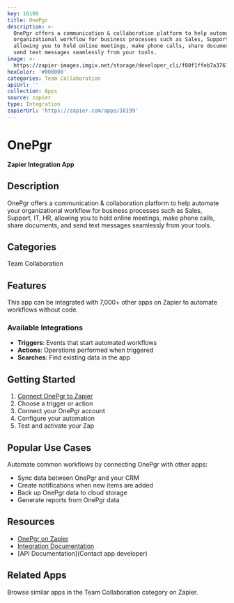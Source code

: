 ```yaml
---
key: 16199
title: OnePgr
description: >-
  OnePgr offers a communication & collaboration platform to help automate your
  organizational workflow for business processes such as Sales, Support, IT, HR,
  allowing you to hold online meetings, make phone calls, share documents, and
  send text messages seamlessly from your tools.
image: >-
  https://zapier-images.imgix.net/storage/developer_cli/f80f1ffeb7a3761c34e7ed031c6075aa.png?auto=format%2Ccompress&ixlib=python-3.0.0&q=50
hexColor: '#000000'
categories: Team Collaboration
apiUrl: ''
collection: Apps
source: zapier
type: Integration
zapierUrl: 'https://zapier.com/apps/16199'
---
```

# OnePgr

**Zapier Integration App**

## Description

OnePgr offers a communication & collaboration platform to help automate your organizational workflow for business processes such as Sales, Support, IT, HR, allowing you to hold online meetings, make phone calls, share documents, and send text messages seamlessly from your tools.

## Categories

Team Collaboration

## Features

This app can be integrated with 7,000+ other apps on Zapier to automate workflows without code.

### Available Integrations

- **Triggers**: Events that start automated workflows
- **Actions**: Operations performed when triggered
- **Searches**: Find existing data in the app

## Getting Started

1. [Connect OnePgr to Zapier](https://zapier.com/apps/16199)
2. Choose a trigger or action
3. Connect your OnePgr account
4. Configure your automation
5. Test and activate your Zap

## Popular Use Cases

Automate common workflows by connecting OnePgr with other apps:

- Sync data between OnePgr and your CRM
- Create notifications when new items are added
- Back up OnePgr data to cloud storage
- Generate reports from OnePgr data

## Resources

- [OnePgr on Zapier](https://zapier.com/apps/16199)
- [Integration Documentation](https://zapier.com/apps/16199/integrations)
- [API Documentation](Contact app developer)

## Related Apps

Browse similar apps in the Team Collaboration category on Zapier.
